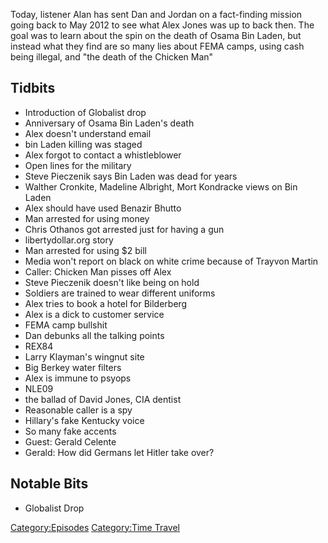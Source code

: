 {{DEFAULTSORT:
    #_EPISODE_0098:May 2-3, 2012
}}{{Episode
    | title             = May 2-3, 2012
    | caption           = Listen to this episode on [https://knowledgefight.libsyn.com/knowledge-fight-may-2-3-2012 Libsyn] [https://open.spotify.com/episode/39A469TNcQNh07C7nMaWyk Spotify], Read the [[Transcript/98: May 2-3, 2012|Unofficial Transcript]]
    | episodeNumber     = 98
    | length            = 03:02:00
    | airDate           = October 30, 2017
    | coverageStartDate = May 2, 2012
    | coverageEndDate   = May 3, 2012
    | episodeType       = [[:Category:Time Travel|Time Travel]]
    | appearance        = [[Osama Bin Laden]], [[Steve Pieczenik]], [[Walter Cronkite]], [[Madeleine Albright]], [[Mort Kondracke]], [[Benazir Bhutto]], [[Chris Othanos]], [[Trayvon Martin]], [[Chicken Man]], [[Larry Klayman]], [[David Jones]], [[Gerald Celente]]
    | previousEpisode   = [[97: October 25, 2017]]
    | nextEpisode       = [[99: November 1, 2017]]
}}

{{Stub}}

Today, listener Alan has sent Dan and Jordan on a fact-finding mission going back to May 2012 to see what Alex Jones was up to back then. The goal was to learn about the spin on the death of Osama Bin Laden, but instead what they find are so many lies about FEMA camps, using cash being illegal, and "the death of the Chicken Man"

==Tidbits==

*Introduction of Globalist drop
*Anniversary of Osama Bin Laden's death
*Alex doesn't understand email
*bin Laden killing was staged
*Alex forgot to contact a whistleblower
*Open lines for the military
*Steve Pieczenik says Bin Laden was dead for years
*Walther Cronkite, Madeline Albright, Mort Kondracke views on Bin Laden
*Alex should have used Benazir Bhutto
*Man arrested for using money
*Chris Othanos got arrested just for having a gun
*libertydollar.org story
*Man arrested for using $2 bill
*Media won't report on black on white crime because of Trayvon Martin
*Caller: Chicken Man pisses off Alex
*Steve Pieczenik doesn't like being on hold
*Soldiers are trained to wear different uniforms
*Alex tries to book a hotel for Bilderberg
*Alex is a dick to customer service
*FEMA camp bullshit
*Dan debunks all the talking points
*REX84
*Larry Klayman's wingnut site
*Big Berkey water filters
*Alex is immune to psyops
*NLE09
*the ballad of David Jones, CIA dentist
*Reasonable caller is a spy
*Hillary's fake Kentucky voice
*So many fake accents
*Guest: Gerald Celente
*Gerald: How did Germans let Hitler take over?

==Notable Bits==

*Globalist Drop

[[Category:Episodes]]
[[Category:Time Travel]]
